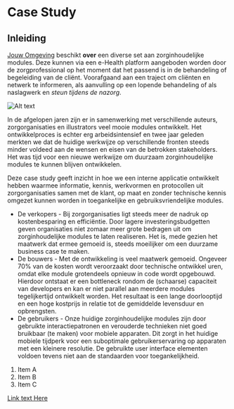 
<Layout>

# Case Study

<ContentBlock heading="Dit is een titel" description="In de afgelopen jaren zijn er in samenwerking met verschillende auteurs, zorgorganisaties en illustrators veel mooie modules ontwikkelt." />

## Inleiding

[Jouw Omgeving](https://www.jouwomgeving.nl/) beschikt **over** een diverse set aan zorginhoudelijke modules. Deze kunnen via een e-Health platform aangeboden worden door de zorgprofessional op het moment dat het passend is in de behandeling of begeleiding van de cliënt. Voorafgaand aan een traject om cliënten en netwerk te informeren, als aanvulling op een lopende behandeling of als naslagwerk en _steun tijdens de nazorg_.

![Alt text](/images/placeholder-blog.jpg)

In de afgelopen jaren zijn er in samenwerking met verschillende auteurs, zorgorganisaties en illustrators veel mooie modules ontwikkelt. Het ontwikkelproces is echter erg arbeidsintensief en twee jaar geleden merkten we dat de huidige werkwijze op verschillende fronten steeds minder voldeed aan de wensen en eisen van de betrokken stakeholders. Het was tijd voor een nieuwe werkwijze om duurzaam zorginhoudelijke modules te kunnen blijven ontwikkelen.

Deze case study geeft inzicht in hoe we een interne applicatie ontwikkelt hebben waarmee informatie, kennis, werkvormen en protocollen uit zorgorganisaties samen met de klant, op maat en zonder technische kennis omgezet kunnen worden in toegankelijke en gebruiksvriendelijke modules.

- De verkopers - Bij zorgorganisaties ligt steeds meer de nadruk op kostenbesparing en efficiëntie. Door lagere investeringsbudgetten geven organisaties niet zomaar meer grote bedragen uit om zorginhoudelijke modules te laten realiseren. Het is, mede gezien het maatwerk dat ermee gemoeid is, steeds moeilijker om een duurzame business case te maken.
- De bouwers - Met de ontwikkeling is veel maatwerk gemoeid. Ongeveer 70% van de kosten wordt veroorzaakt door technische ontwikkel uren, omdat elke module grotendeels opnieuw in code wordt opgebouwd. Hierdoor ontstaat er een bottleneck rondom de (schaarse) capaciteit van developers en kan er niet parallel aan meerdere modules tegelijkertijd ontwikkelt worden. Het resultaat is een lange doorlooptijd en een hoge kostprijs in relatie tot de gemiddelde levensduur en opbrengsten.
- De gebruikers - Onze huidige zorginhoudelijke modules zijn door gebruikte interactiepatronen en verouderde technieken niet goed bruikbaar (te maken) voor mobiele apparaten. Dit zorgt in het huidige mobiele tijdperk voor een suboptimale gebruikerservaring op apparaten met een kleinere resolutie. De gebruikte user interface elementen voldoen tevens niet aan de standaarden voor toegankelijkheid.

1. Item A
2. Item B
3. Item C

[Link text Here](https://link-url-here.org)

</Layout>
